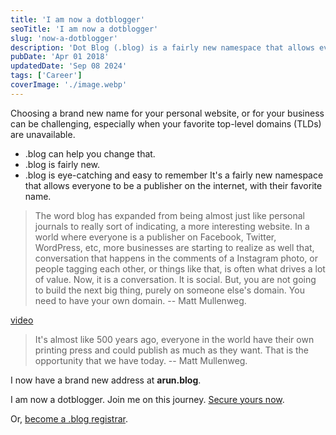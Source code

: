 ```yaml
---
title: 'I am now a dotblogger'
seoTitle: 'I am now a dotblogger'
slug: 'now-a-dotblogger'
description: 'Dot Blog (.blog) is a fairly new namespace that allows everyone to be a publisher on the internet.'
pubDate: 'Apr 01 2018'
updatedDate: 'Sep 08 2024'
tags: ['Career']
coverImage: './image.webp'
---
```


Choosing a brand new name for your personal website, or for your business can be challenging, especially when your favorite top-level domains (TLDs) are unavailable.

- .blog can help you change that.
- .blog is fairly new.
- .blog is eye-catching and easy to remember
  It's a fairly new namespace that allows everyone to be a publisher on the internet, with their favorite name.

> The word blog has expanded from being almost just like personal journals to really sort of indicating, a more interesting website. In a world where everyone is a publisher on Facebook, Twitter, WordPress, etc, more businesses are starting to realize as well that, conversation that happens in the comments of a Instagram photo, or people tagging each other, or things like that, is often what drives a lot of value. Now, it is a conversation. It is social. But, you are not going to build the next big thing, purely on someone else's domain. You need to have your own domain. -- Matt Mullenweg.

[video](https://youtu.be/acONpAgi8AY)

> It's almost like 500 years ago, everyone in the world have their own printing press and could publish as much as they want. That is the opportunity that we have today. -- Matt Mullenweg.

I now have a brand new address at **arun.blog**.

I am now a dotblogger. Join me on this journey. [Secure yours now](https://wordpress.com/domains).

Or, [become a .blog registrar](https://my.blog/).

